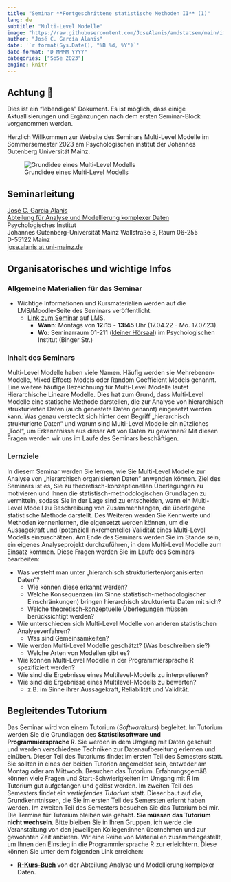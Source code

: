 ```yaml
---
title: "Seminar **Fortgeschrittene statistische Methoden II** (1)"
lang: de
subtitle: "Multi-Level Modelle"
image: "https://raw.githubusercontent.com/JoseAlanis/amdstatsem/main/images/mlm_fig.png"
author: "José C. García Alanis"
date: '`r format(Sys.Date(), "%B %d, %Y")`'
date-format: "D MMMM YYYY"
categories: ["SoSe 2023"]
engine: knitr
---
```


::: callout-note
## Achtung 🚧

Dies ist ein "lebendiges" Dokument. Es ist möglich, dass einige Aktuallisierungen und Ergänzungen nach dem ersten Seminar-Block vorgenommen werden.

:::

::: justifyni
Herzlich Willkommen zur Website des Seminars Multi-Level Modelle im Sommersemester 2023 am Psychologischen institut der Johannes Gutenberg Universität Mainz.
:::



::: centerimg

![Grundidee eines Multi-Level Modells](https://raw.githubusercontent.com/JoseAlanis/amdstatsem/main/images/mlm_fig.png)

:::

## Seminarleitung

[José C. García Alanis](https://methoden.amd.psychologie.uni-mainz.de/jose-c-garcia-alanis/)\
[Abteilung für Analyse und Modellierung komplexer Daten](https://methoden.amd.psychologie.uni-mainz.de/)\
Psychologisches Institut\
Johannes Gutenberg-Universität Mainz Wallstraße 3, Raum 06-255\
D-55122 Mainz\
[jose.alanis at uni-mainz.de](jose.alanis@uni-mainz.de)

## Organisatorisches und wichtige Infos

### Allgemeine Materialien für das Seminar

-   Wichtige Informationen und Kursmaterialien werden auf die LMS/Moodle-Seite des Seminars veröffentlicht:
    -   [Link zum Seminar](https://lms.uni-mainz.de/moodle/course/view.php?id=94239) auf LMS.
        -   **Wann**: Montags von **12:15** - **13:45** Uhr (17.04.22 - Mo. 17.07.23).
        -   **Wo**: Seminarraum 01-211 ([kleiner Hörsaal](https://jogustine.uni-mainz.de/scripts/mgrqispi.dll?APPNAME=CampusNet&PRGNAME=ACTION&ARGUMENTS=-AKrBXm3do8z5K2wTf0xfMd9190A8Sml7RzhhAEvH8tg4abgngqC~SqtwbjDE7NDNC3vRkkWv2BFOtp7P3f5zXPJwAiHrbGGtMTG4~57XPUPli4r69ktjy47MyTBXTgmHT-ijhk11rWt7dg97spvSvz-9FdZZc6lpyzE~pwrGBXdGCsU0_)) im Psychologischen Institut (Binger Str.)

### Inhalt des Seminars

::: justify
Multi-Level Modelle haben viele Namen. Häufig werden sie Mehrebenen-Modelle, Mixed Effects Models oder Random Coefficient Models genannt. Eine weitere häufige Bezeichnung für Multi-Level Modelle lautet Hierarchische Lineare Modelle. Dies hat zum Grund, dass Multi-Level Modelle eine statische Methode darstellen, die zur Analyse von hierarchisch strukturierten Daten (auch genestete Daten genannt) eingesetzt werden kann. Was genau versteckt sich hinter dem Begriff „hierarchisch strukturierte Daten“ und warum sind Multi-Level Modelle ein nützliches „Tool“, um Erkenntnisse aus dieser Art von Daten zu gewinnen? Mit diesen Fragen werden wir uns im Laufe des Seminars beschäftigen.
:::

### Lernziele

::: justify
In diesem Seminar werden Sie lernen, wie Sie Multi-Level Modelle zur Analyse von „hierarchisch organisierten Daten“ anwenden können. Ziel des Seminars ist es, Sie zu theoretisch-konzeptionellen Überlegungen zu motivieren und Ihnen die statistisch-methodologischen Grundlagen zu vermitteln, sodass Sie in der Lage sind zu entscheiden, wann ein Multi-Level Modell zu Beschreibung von Zusammenhängen, die überlegene statistische Methode darstellt. Des Weiteren werden Sie Kennwerte und Methoden kennenlernen, die eigensetzt werden können, um die Aussagekraft und (potenziell inkrementelle) Validität eines Multi-Level Modells einzuschätzen. Am Ende des Seminars werden Sie im Stande sein, ein eigenes Analyseprojekt durchzuführen, in dem Multi-Level Modelle zum Einsatz kommen.
Diese Fragen werden Sie im Laufe des Seminars bearbeiten:
:::

::: customIndent
- Was versteht man unter „hierarchisch strukturierten/organisierten Daten“?
  - Wie können diese erkannt werden? 
  - Welche Konsequenzen (im Sinne statistisch-methodologischer Einschränkungen) bringen hierarchisch strukturierte Daten mit sich?
  - Welche theoretisch-konzeptuelle Überlegungen müssen berücksichtigt werden?
- Wie unterschieden sich Multi-Level Modelle von anderen statistischen Analyseverfahren?
  - Was sind Gemeinsamkeiten?
- Wie werden Multi-Level Modelle geschätzt? (Was beschreiben sie?)
  - Welche Arten von Modellen gibt es?
- Wie können Multi-Level Modelle in der Programmiersprache R spezifiziert werden?
- Wie sind die Ergebnisse eines Multilevel-Modells zu interpretieren?
- Wie sind die Ergebnisse eines Multilevel-Modells zu bewerten?
  - z.B. im Sinne ihrer Aussagekraft, Reliabilität und Validität.
:::

## Begleitendes Tutorium

::: justify
Das Seminar wird von einem Tutorium (*Softwarekurs*) begleitet. Im Tutorium werden Sie die Grundlagen des **Statistiksoftware und Programmiersprache R**. Sie werden in dem Umgang mit Daten geschult und werden verschiedene Techniken zur Datenaufbereitung erlernen und einüben. Dieser Teil des Tutoriums findet im ersten Teil des Semesters statt. Sie sollten in eines der beiden Tutorien angemeldet sein, entweder am Montag oder am Mittwoch. Besuchen das Tutorium. Erfahrungsgemäß können viele Fragen und Start-Schwierigkeiten im Umgang mit R im Tutorium gut aufgefangen und gelöst werden.
Im zweiten Teil des Semesters findet ein *vertiefendes Tutorium* statt. Dieser baut auf die, Grundkenntnissen, die Sie im ersten Teil des Semersten erlernt haben werden. Im zweiten Teil des Semesters besuchen Sie das Tutorium bei mir. Die Termine für Tutorium bleiben wie gehabt. **Sie müssen das Tutorium nicht wechseln**. Bitte bleiben Sie in Ihren Gruppen, ich werde die Veranstaltung von den jeweiligen Kollegen:innen übernehmen und zur gewohnten Zeit anbieten. 
Wir eine Reihe von Materialien zusammengestellt, um Ihnen den Einstieg in die Programmiersprache R zur erleichtern. Diese können Sie unter dem folgenden Link erreichen:
:::

::: customIndent
- [**R-Kurs-Buch**](https://amd-lab.github.io/R-Kurs-Buch/) von der Abteilung Analyse und Modellierung komplexer Daten.
:::
